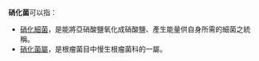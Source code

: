 '''硝化菌'''可以指：
* [[硝化細菌|硝化細菌]]，是能將亞硝酸鹽氧化成硝酸鹽、產生能量供自身所需的細菌之統稱。
* [[硝化菌屬|硝化菌屬]]，是根瘤菌目中慢生根瘤菌科的一屬。
{{Disambig}}